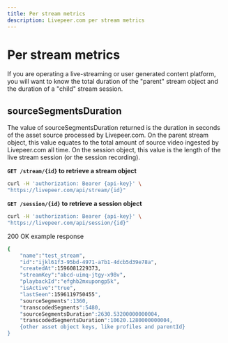```yaml
---
title: Per stream metrics
description: Livepeer.com per stream metrics
---
```


# Per stream metrics

If you are operating a live-streaming or user generated content platform, you will want to know the total duration of the "parent" stream object and the duration of a "child" stream session.

## sourceSegmentsDuration

The value of sourceSegmentsDuration returned is the duration in seconds of the asset source processed by Livepeer.com. On the parent stream object, this value equates to the total amount of source video ingested by Livepeer.com all time. On the session object, this value is the length of the live stream session (or the session recording). 

**`GET /stream/{id}` to retrieve a stream object**
```bash
curl -H 'authorization: Bearer {api-key}' \
"https://livepeer.com/api/stream/{id}"
```

**`GET /session/{id}` to retrieve a session object**
```bash
curl -H 'authorization: Bearer {api-key}' \
"https://livepeer.com/api/session/{id}"
```

200 OK example response
```bash
{
    "name":"test_stream",
    "id":"ijkl61f3-95bd-4971-a7b1-4dcb5d39e78a",
    "createdAt":1596081229373,
    "streamKey":"abcd-uimq-jtgy-x98v",
    "playbackId":"efghb2mxupongp5k",
    "isActive":"true",
    "lastSeen":1596119750455",
    "sourceSegments":1360,
    "transcodedSegments":5480,
    "sourceSegmentsDuration":2630.53200000000004,
    "transcodedSegmentsDuration":10620.1280000000004,
    {other asset object keys, like profiles and parentId}
}
```